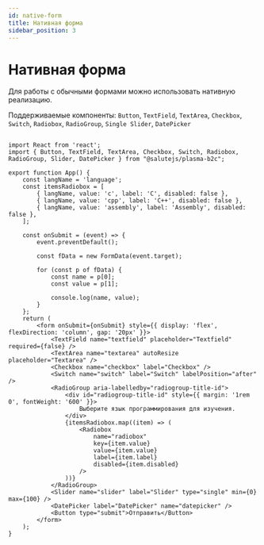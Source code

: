 ```yaml
---
id: native-form
title: Нативная форма
sidebar_position: 3
---
```


# Нативная форма

Для работы с обычными формами можно использовать нативную реализацию.

Поддерживаемые компоненты: `Button`, `TextField`, `TextArea`, `Checkbox`, `Switch`, `Radiobox`, `RadioGroup`, `Single Slider`, `DatePicker`


```tsx live

import React from 'react';
import { Button, TextField, TextArea, Checkbox, Switch, Radiobox, RadioGroup, Slider, DatePicker } from "@salutejs/plasma-b2c";

export function App() {
    const langName = 'language';
    const itemsRadiobox = [
        { langName, value: 'c', label: 'C', disabled: false },
        { langName, value: 'cpp', label: 'C++', disabled: false },
        { langName, value: 'assembly', label: 'Assembly', disabled: false },
    ];

    const onSubmit = (event) => {
        event.preventDefault();

        const fData = new FormData(event.target);

        for (const p of fData) {
            const name = p[0];
            const value = p[1];

            console.log(name, value);
        }
    };
    return (
        <form onSubmit={onSubmit} style={{ display: 'flex', flexDirection: 'column', gap: '20px' }}>
            <TextField name="textfield" placeholder="Textfield" required={false} />
            <TextArea name="textarea" autoResize placeholder="Textarea" />
            <Checkbox name="checkbox" label="Checkbox" />
            <Switch name="switch" label="Switch" labelPosition="after" />
            <RadioGroup aria-labelledby="radiogroup-title-id">
                <div id="radiogroup-title-id" style={{ margin: '1rem 0', fontWeight: '600' }}>
                    Выберите язык программирования для изучения.
                </div>
                {itemsRadiobox.map((item) => (
                    <Radiobox
                        name="radiobox"
                        key={item.value}
                        value={item.value}
                        label={item.label}
                        disabled={item.disabled}
                    />
                ))}
            </RadioGroup>
            <Slider name="slider" label="Slider" type="single" min={0} max={100} />
            <DatePicker label="DatePicker" name="datepicker" />
            <Button type="submit">Отправить</Button>
        </form>
    );
}

```